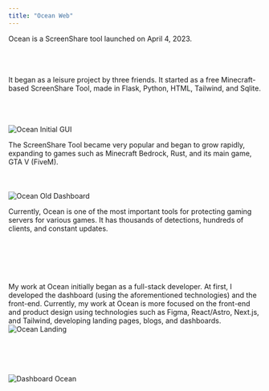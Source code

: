 ```yaml
---
title: "Ocean Web"
---
```


Ocean is a ScreenShare tool launched on April 4, 2023.<br></br><br></br>

It began as a leisure project by three friends. It started as a free Minecraft-based ScreenShare Tool, made in Flask, Python, HTML, Tailwind, and Sqlite.<br></br><br></br>

![Ocean Initial GUI](../../public/ocean_initial_gui.png)

The ScreenShare Tool became very popular and began to grow rapidly, expanding to games such as Minecraft Bedrock, Rust, and its main game, GTA V (FiveM).<br></br><br></br>
![Ocean Old Dashboard](../../public/ocean_initial_web.png)

Currently, Ocean is one of the most important tools for protecting gaming servers for various games. It has thousands of detections, hundreds of clients, and constant updates.<br></br><br></br><br></br>



My work at Ocean initially began as a full-stack developer. At first, I developed the dashboard (using the aforementioned technologies) and the front-end. Currently, my work at Ocean is more focused on the front-end and product design using technologies such as Figma, React/Astro, Next.js, and Tailwind, developing landing pages, blogs, and dashboards.
![Ocean Landing](../../public/new_oceanweb.png)

<br></br><br></br>
![Dashboard Ocean](../../public/dashboard_ocean.png)